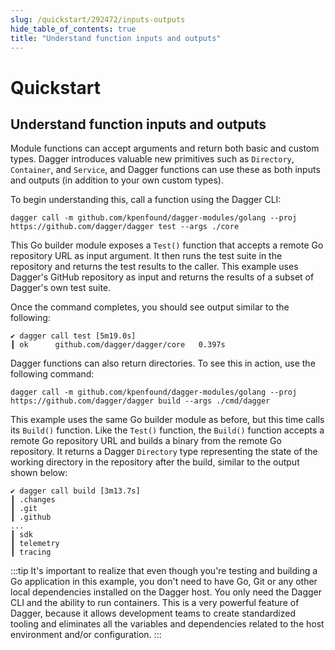 ```yaml
---
slug: /quickstart/292472/inputs-outputs
hide_table_of_contents: true
title: "Understand function inputs and outputs"
---
```


# Quickstart

<PartialExperimentalDocs />

## Understand function inputs and outputs


Module functions can accept arguments and return both basic and custom types. Dagger introduces valuable new primitives such as `Directory`, `Container`, and `Service`, and Dagger functions can use these as both inputs and outputs (in addition to your own custom types).

To begin understanding this, call a function using the Dagger CLI:

```shell
dagger call -m github.com/kpenfound/dagger-modules/golang --proj https://github.com/dagger/dagger test --args ./core
```

This Go builder module exposes a `Test()` function that accepts a remote Go repository URL as input argument. It then runs the test suite in the repository and returns the test results to the caller. This example uses Dagger's GitHub repository as input and returns the results of a subset of Dagger's own test suite.

Once the command completes, you should see output similar to the following:

```shell
✔ dagger call test [5m19.0s]
┃ ok      github.com/dagger/dagger/core   0.397s
```

Dagger functions can also return directories. To see this in action, use the following command:

```shell
dagger call -m github.com/kpenfound/dagger-modules/golang --proj https://github.com/dagger/dagger build --args ./cmd/dagger
```

This example uses the same Go builder module as before, but this time calls its `Build()` function. Like the `Test()` function, the `Build()` function accepts a remote Go repository URL and builds a binary from the remote Go repository. It returns a Dagger `Directory` type representing the state of the working directory in the repository after the build, similar to the output shown below:

```
✔ dagger call build [3m13.7s]
┃ .changes
┃ .git
┃ .github
...
┃ sdk
┃ telemetry
┃ tracing
```

:::tip
It's important to realize that even though you're testing and building a Go application in this example, you don't need to have Go, Git or any other local dependencies installed on the Dagger host. You only need the Dagger CLI and the ability to run containers. This is a very powerful feature of Dagger, because it allows development teams to create standardized tooling and eliminates all the variables and dependencies related to the host environment and/or configuration.
:::
